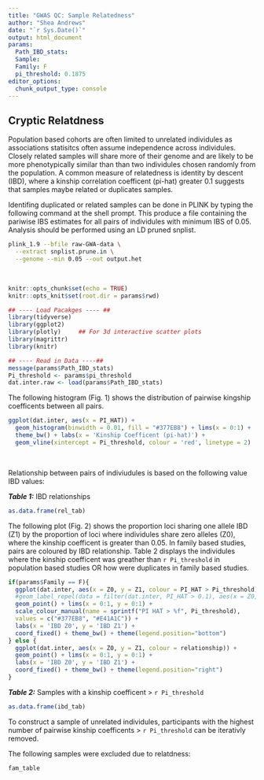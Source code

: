```yaml
---
title: "GWAS QC: Sample Relatedness"
author: "Shea Andrews"
date: "`r Sys.Date()`"
output: html_document
params:
  Path_IBD_stats:
  Sample:
  Family: F
  pi_threshold: 0.1875
editor_options:
  chunk_output_type: console
---
```


## Cryptic Relatdness
Population based cohorts are often limited to unrelated individules as associations statisitcs often assume independence across individules. Closely related samples will share more of their genome and are likely to be more phenotypically similar than than two individules chosen randomly from the population. A common measure of relatedness is identity by descent (IBD), where a kinship correlation coefficent (pi-hat) greater 0.1 suggests that samples maybe related or duplicates samples.
<br>

Identifing duplicated or related samples can be done in PLINK by typing the following command at the shell prompt. This produce a file containing the pariwise IBS estimates for all pairs of individules with minimum IBS of 0.05. Analysis should be performed using an LD pruned snplist.
```bash
plink_1.9 --bfile raw-GWA-data \
  --extract snplist.prune.in \
  --genome --min 0.05 --out output.het
```
<br>

```r
knitr::opts_chunk$set(echo = TRUE)
knitr::opts_knit$set(root.dir = params$rwd)

## ---- Load Pacakges ---- ##
library(tidyverse)
library(ggplot2)
library(plotly)     ## For 3d interactive scatter plots
library(magrittr)
library(knitr)
```


```r
## ---- Read in Data ----##
message(params$Path_IBD_stats)
Pi_threshold <- params$pi_threshold
dat.inter.raw <- load(params$Path_IBD_stats)
```

The following histogram (Fig. 1) shows the distribution of pairwise kingship coefficents between all pairs.
```r
ggplot(dat.inter, aes(x = PI_HAT)) +
  geom_histogram(binwidth = 0.01, fill = "#377EB8") + lims(x = 0:1) +
  theme_bw() + labs(x = 'Kinship Coefficent (pi-hat)') +
  geom_vline(xintercept = Pi_threshold, colour = 'red', linetype = 2)

```
\

Relationship between pairs of indiviudules is based on the following value IBD values:

***Table 1:*** IBD relationships
```r
as.data.frame(rel_tab)
```

The following plot (Fig. 2) shows the proportion loci sharing one allele IBD (Z1) by the proportion of loci where individules share zero alleles (Z0), where the kinship coefficent is greater than 0.05. In family based studies, pairs are coloured by IBD relationship. Table 2 displays the individules where the kinship coefficent was greather than `r Pi_threshold` in population based studies OR how were duplicates in family based studies.
```r

if(params$Family == F){
  ggplot(dat.inter, aes(x = Z0, y = Z1, colour = PI_HAT > Pi_threshold)) +
  #geom_label_repel(data = filter(dat.inter, PI_HAT > 0.1), aes(x = Z0, y = Z1, label = paste(IID1, '-', IID2))) +
  geom_point() + lims(x = 0:1, y = 0:1) +
  scale_colour_manual(name = sprintf("PI HAT > %f", Pi_threshold),
  values = c("#377EB8", "#E41A1C")) +
  labs(x = 'IBD Z0', y = 'IBD Z1') +
  coord_fixed() + theme_bw() + theme(legend.position="bottom")
} else {
  ggplot(dat.inter, aes(x = Z0, y = Z1, colour = relationship)) +
  geom_point() + lims(x = 0:1, y = 0:1) +
  labs(x = 'IBD Z0', y = 'IBD Z1') +
  coord_fixed() + theme_bw() + theme(legend.position="right")
}
```

***Table 2:*** Samples with a kinship coefficent > `r Pi_threshold`
```r
as.data.frame(ibd_tab)
```

To construct a sample of unrelated individules, participants with the highest number of pairwise kinship coefficents > `r Pi_threshold` can be iterativly removed.

The following samples were excluded due to relatdness:
```r
fam_table
```
<br>
